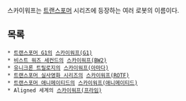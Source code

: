 스카이워프는 [[트랜스포머]] 시리즈에 등장하는 여러 로봇의 이름이다.

== 목록 ==
 * [[트랜스포머 G1]]의 [[스카이워프(G1)]]
 * [[비스트 워즈 세컨드]]의 [[스카이워프(BW2)]]
 * [[유니크론 트릴로지]]의 [[스카이워프(아마다)]]
 * [[트랜스포머 실사영화 시리즈]]의 [[스카이워프(ROTF)]]
 * [[트랜스포머 애니메이티드]]의 [[스카이워프(애니메이티드)]]
 * Aligned 세계의 [[스카이워프(프라임)]]


